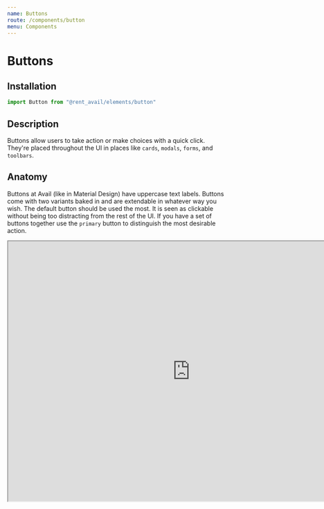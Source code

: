 ```yaml
---
name: Buttons
route: /components/button
menu: Components
---
```



# Buttons

<Status status="production" />

## Installation

```js
import Button from "@rent_avail/elements/button"
```

## Description

Buttons allow users to take action or make choices with a quick click. They're placed
throughout the UI in places like `cards`, `modals`, `forms`, and `toolbars`.

## Anatomy

Buttons at Avail (like in Material Design) have uppercase text labels. Buttons come with
two variants baked in and are extendable in whatever way you wish. The default button
should be used the most. It is seen as clickable without being too distracting from the
rest of the UI. If you have a set of buttons together use the `primary` button to
distinguish the most desirable action.

<iframe
  style={{ border: "none" }}
  width="840"
  height="600"
  src="https://www.figma.com/embed?embed_host=share&url=https%3A%2F%2Fwww.figma.com%2Ffile%2FRqpXARK3vSrZbzWw6GrEnKqg%2FProduct%3Fnode-id%3D802%253A1599"
  allowFullScreen
/>

1. Border
2. Background

### Props

<Prop name="primary" type="boolean" defaultValue="false">
  A boolean attribute to determine the visual weight of a button.
</Prop>
<Prop name="subtle" type="boolean" defaultValue="false">
  A boolean attribute to determine the visual weight of a button. Is overrriden by
  primary.
</Prop>
<Prop name="color" type="string">
  An override to change the border (or background if primary) color of a button.
</Prop>
<Prop name="textColor" type="string">
  An override needed for the hover state or primary state of the text within a button if
  the <code>color</code> prop is used.
</Prop>

## Usage

<Playground>
  <Button>Hello World</Button>
  <Button primary>schedule payment</Button>
  <Button danger>dont click me</Button>
</Playground>

#### Buttons can also be passed `color` and `textColor` props to customize them.

<Playground>
  <Button primary color={colors.gold_500} textColor={colors.gold_900}>
    oh you fancy huh
  </Button>
</Playground>

## Extension

If you need the look and feel of a button need it to be a link you can do so by using the
`as` prop. You can inspect the element below and see that it's rendering an anchor tag.

This will work with most any element, including react components, as long as it passes on
its `className` prop.

<Playground>
  <Button as="a" href="https://avail.co">
    I'm really a link
  </Button>
</Playground>
